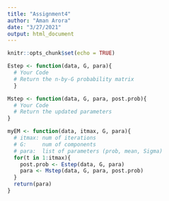 ```yaml
---
title: "Assignment4"
author: "Aman Arora"
date: "3/27/2021"
output: html_document
---
```


```r
knitr::opts_chunk$set(echo = TRUE)
```

```r
Estep <- function(data, G, para){
  # Your Code
  # Return the n-by-G probability matrix
  }
```


```r
Mstep <- function(data, G, para, post.prob){ 
  # Your Code
  # Return the updated parameters
}
```


```r
myEM <- function(data, itmax, G, para){
  # itmax: num of iterations
  # G:     num of components
  # para:  list of parameters (prob, mean, Sigma)
  for(t in 1:itmax){
    post.prob <- Estep(data, G, para)
    para <- Mstep(data, G, para, post.prob)
  }
  return(para)
}
```

